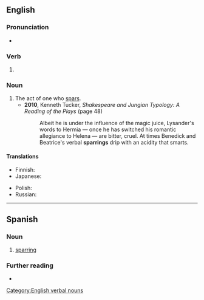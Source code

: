 ==English==

===Pronunciation===
* {{IPA|en|/ˈspɑːɹɪŋ/}}

===Verb===
{{head|en|verb form}}

# {{present participle of|en|spar|nocat=1}}

===Noun===
{{en-noun|~}}

# The act of one who [[spar]]s.
#* '''2010''', Kenneth Tucker, ''Shakespeare and Jungian Typology: A Reading of the Plays'' (page 48)
#*: Albeit he is under the influence of the magic juice, Lysander's words to Hermia — once he has switched his romantic allegiance to Helena — are bitter, cruel. At times Benedick and Beatrice's verbal '''sparrings''' drip with an acidity that smarts.

====Translations====
{{trans-top|act of one who spars}}
* Finnish: {{t|fi|sparraus}}
* Japanese: {{t|ja|手合わせ|tr=teawase}}
{{trans-mid}}
* Polish: {{t|pl|sparing|m}}
* Russian: {{t+|ru|спа́рринг|m}}
{{trans-bottom}}

[[Category:English verbal nouns]]

----

==Spanish==

===Noun===
{{es-noun|m|-}}

# [[#English|sparring]]

===Further reading===
* {{R:es:DRAE}}